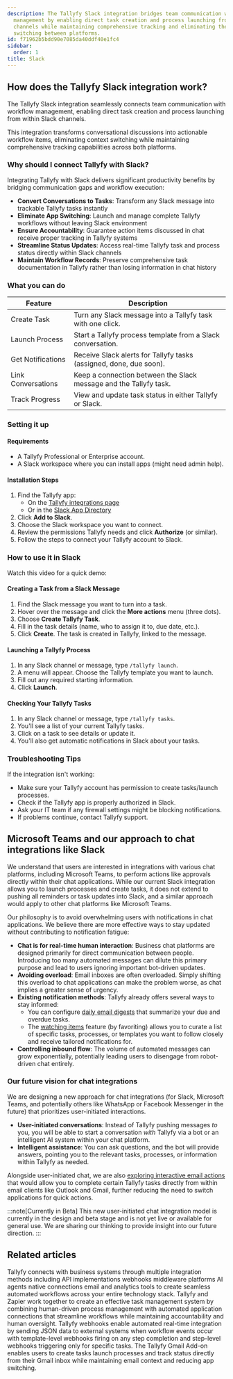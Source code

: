 ```yaml
---
description: The Tallyfy Slack integration bridges team communication with workflow
  management by enabling direct task creation and process launching from within Slack
  channels while maintaining comprehensive tracking and eliminating the need for context
  switching between platforms.
id: f71962b5bdd90e7085da40ddf40e1fc4
sidebar:
  order: 1
title: Slack
---
```


## How does the Tallyfy Slack integration work?

The Tallyfy Slack integration seamlessly connects team communication with workflow management, enabling direct task creation and process launching from within Slack channels.

This integration transforms conversational discussions into actionable workflow items, eliminating context switching while maintaining comprehensive tracking capabilities across both platforms.

### Why should I connect Tallyfy with Slack?

Integrating Tallyfy with Slack delivers significant productivity benefits by bridging communication gaps and workflow execution:

- **Convert Conversations to Tasks**: Transform any Slack message into trackable Tallyfy tasks instantly
- **Eliminate App Switching**: Launch and manage complete Tallyfy workflows without leaving Slack environment
- **Ensure Accountability**: Guarantee action items discussed in chat receive proper tracking in Tallyfy systems
- **Streamline Status Updates**: Access real-time Tallyfy task and process status directly within Slack channels
- **Maintain Workflow Records**: Preserve comprehensive task documentation in Tallyfy rather than losing information in chat history

### What you can do

| Feature            | Description                                                          |
|--------------------|----------------------------------------------------------------------|
| Create Task        | Turn any Slack message into a Tallyfy task with one click.          |
| Launch Process     | Start a Tallyfy process template from a Slack conversation.        |
| Get Notifications  | Receive Slack alerts for Tallyfy tasks (assigned, done, due soon). |
| Link Conversations | Keep a connection between the Slack message and the Tallyfy task.    |
| Track Progress     | View and update task status in either Tallyfy or Slack.              |

### Setting it up

#### Requirements

- A Tallyfy Professional or Enterprise account.
- A Slack workspace where you can install apps (might need admin help).

#### Installation Steps

1. Find the Tallyfy app:
   - On the [Tallyfy integrations page](https://tallyfy.com/integrations/)
   - Or in the [Slack App Directory](https://slack.com/apps/AF15436JJ-tallyfy)
2. Click **Add to Slack**.
3. Choose the Slack workspace you want to connect.
4. Review the permissions Tallyfy needs and click **Authorize** (or similar).
5. Follow the steps to connect your Tallyfy account to Slack.

### How to use it in Slack

Watch this video for a quick demo:

<lite-vimeo videoid="348671293"></lite-vimeo>

#### Creating a Task from a Slack Message

1. Find the Slack message you want to turn into a task.
2. Hover over the message and click the **More actions** menu (three dots).
3. Choose **Create Tallyfy Task**.
4. Fill in the task details (name, who to assign it to, due date, etc.).
5. Click **Create**. The task is created in Tallyfy, linked to the message.

#### Launching a Tallyfy Process

1. In any Slack channel or message, type `/tallyfy launch`.
2. A menu will appear. Choose the Tallyfy template you want to launch.
3. Fill out any required starting information.
4. Click **Launch**.

#### Checking Your Tallyfy Tasks

1. In any Slack channel or message, type `/tallyfy tasks`.
2. You'll see a list of your current Tallyfy tasks.
3. Click on a task to see details or update it.
4. You'll also get automatic notifications in Slack about your tasks.

### Troubleshooting Tips

If the integration isn't working:
- Make sure your Tallyfy account has permission to create tasks/launch processes.
- Check if the Tallyfy app is properly authorized in Slack.
- Ask your IT team if any firewall settings might be blocking notifications.
- If problems continue, contact Tallyfy support.

## Microsoft Teams and our approach to chat integrations like Slack

We understand that users are interested in integrations with various chat platforms, including Microsoft Teams, to perform actions like approvals directly within their chat applications. While our current Slack integration allows you to launch processes and create tasks, it does not extend to pushing all reminders or task updates into Slack, and a similar approach would apply to other chat platforms like Microsoft Teams.

Our philosophy is to avoid overwhelming users with notifications in chat applications. We believe there are more effective ways to stay updated without contributing to notification fatigue:

*   **Chat is for real-time human interaction**: Business chat platforms are designed primarily for direct communication between people. Introducing too many automated messages can dilute this primary purpose and lead to users ignoring important bot-driven updates.
*   **Avoiding overload**: Email inboxes are often overloaded. Simply shifting this overload to chat applications can make the problem worse, as chat implies a greater sense of urgency.
*   **Existing notification methods**: Tallyfy already offers several ways to stay informed:
    *   You can configure [daily email digests](/products/pro/settings/personal-settings/how-can-i-manage-email-notifications-in-tallyfy/) that summarize your due and overdue tasks.
    *   The [watching items](/products/pro/tracking-and-tasks/tracker-view/organize-processes/how-can-i-favorite-and-filter-processes-on-tallyfy/) feature (by favoriting) allows you to curate a list of specific tasks, processes, or templates you want to follow closely and receive tailored notifications for.
*   **Controlling inbound flow**: The volume of automated messages can grow exponentially, potentially leading users to disengage from robot-driven chat entirely.

### Our future vision for chat integrations

We are designing a new approach for chat integrations (for Slack, Microsoft Teams, and potentially others like WhatsApp or Facebook Messenger in the future) that prioritizes user-initiated interactions.

*   **User-initiated conversations**: Instead of Tallyfy pushing messages *to* you, you will be able to start a conversation *with* Tallyfy via a bot or an intelligent AI system within your chat platform.
*   **Intelligent assistance**: You can ask questions, and the bot will provide answers, pointing you to the relevant tasks, processes, or information within Tallyfy as needed.

Alongside user-initiated chat, we are also [exploring interactive email actions](/products/pro/integrations/interactive-email-actions/) that would allow you to complete certain Tallyfy tasks directly from within email clients like Outlook and Gmail, further reducing the need to switch applications for quick actions.

:::note[Currently in Beta]
This new user-initiated chat integration model is currently in the design and beta stage and is not yet live or available for general use. We are sharing our thinking to provide insight into our future direction.
:::


## Related articles
<CardGrid>
<LinkTitleCard header="<b>Pro > Integrations</b>" href="/products/pro/integrations/" > Tallyfy connects with business systems through multiple integration methods including API implementations webhooks middleware platforms AI agents native connections email and analytics tools to create seamless automated workflows across your entire technology stack. </LinkTitleCard>
<LinkTitleCard header="<b>Zapier > Tallyfy and Zapier</b>" href="/products/pro/integrations/middleware/zapier/how-can-i-improve-task-management-with-tallyfy/" > Tallyfy and Zapier work together to create an effective task management system by combining human-driven process management with automated application connections that streamline workflows while maintaining accountability and human oversight. </LinkTitleCard>
<LinkTitleCard header="<b>Webhooks > Details about webhooks</b>" href="/products/pro/integrations/webhooks/how-to-set-up-webhooks-in-tallyfy/" > Tallyfy webhooks enable automated real-time integration by sending JSON data to external systems when workflow events occur with template-level webhooks firing on any step completion and step-level webhooks triggering only for specific tasks. </LinkTitleCard>
<LinkTitleCard header="<b>Email > Gmail add-on</b>" href="/products/pro/integrations/email/how-can-i-manage-my-tasks-with-tallyfys-gmail-add-on/" > The Tallyfy Gmail Add-on enables users to create tasks launch processes and track status directly from their Gmail inbox while maintaining email context and reducing app switching. </LinkTitleCard>
</CardGrid>